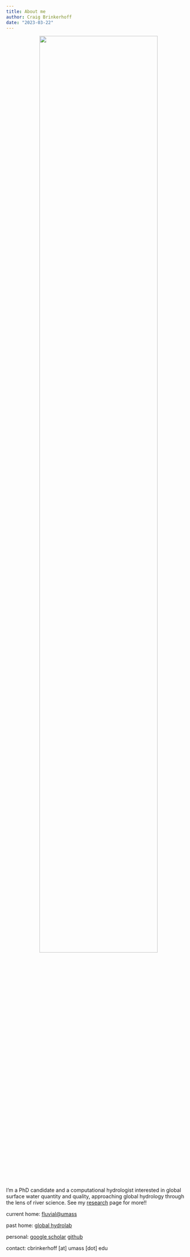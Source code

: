 ```yaml
---
title: About me
author: Craig Brinkerhoff
date: "2023-03-22"
---
```


<center>

![](pic.jpg){width=80%}

</center>

I'm a PhD candidate and a computational hydrologist interested in global surface water quantity and quality, approaching global hydrology through the lens of river science. See my [research](/research/) page for more!!

current home: <a href="https://blogs.umass.edu/cjgleason/" target="_blank">fluvial@umass</a>

past home: <a href="https://wp.geog.mcgill.ca/hydrolab/" target="_blank">global hydrolab</a>

personal: <a href="https://scholar.google.com/citations?user=PSOHzbQAAAAJ&hl=en" target="_blank">google scholar</a> <a href="https://github.com/craigbrinkerhoff" target="_blank">github</a>

contact: cbrinkerhoff [at] umass [dot] edu
